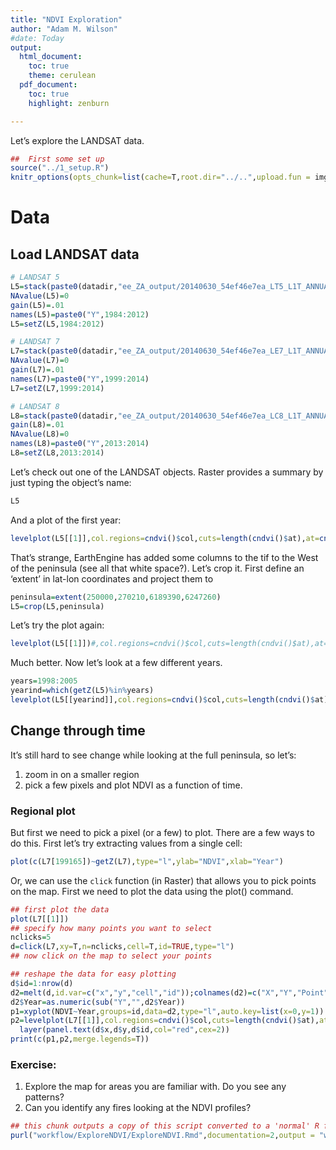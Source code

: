 ```yaml
---
title: "NDVI Exploration"
author: "Adam M. Wilson"
#date: Today
output:
  html_document:
    toc: true
    theme: cerulean
  pdf_document:
    toc: true
    highlight: zenburn

---
```



Let's explore the LANDSAT data.

```r
##  First some set up
source("../1_setup.R")
knitr_options(opts_chunk=list(cache=T,root.dir="../..",upload.fun = imgur_upload, base.url = NULL))

```


# Data

## Load LANDSAT data
```r
# LANDSAT 5
L5=stack(paste0(datadir,"ee_ZA_output/20140630_54ef46e7ea_LT5_L1T_ANNUAL_GREENEST_TOA__1984-2012-0000000000-0000000000.tif"))
NAvalue(L5)=0
gain(L5)=.01
names(L5)=paste0("Y",1984:2012)
L5=setZ(L5,1984:2012)

# LANDSAT 7
L7=stack(paste0(datadir,"ee_ZA_output/20140630_54ef46e7ea_LE7_L1T_ANNUAL_GREENEST_TOA__1999-2014-0000000000-0000000000.tif"))
NAvalue(L7)=0
gain(L7)=.01
names(L7)=paste0("Y",1999:2014)
L7=setZ(L7,1999:2014)

# LANDSAT 8
L8=stack(paste0(datadir,"ee_ZA_output/20140630_54ef46e7ea_LC8_L1T_ANNUAL_GREENEST_TOA__2013-2014-0000000000-0000000000.tif"))
gain(L8)=.01
NAvalue(L8)=0
names(L8)=paste0("Y",2013:2014)
L8=setZ(L8,2013:2014)
```

Let's check out one of the LANDSAT objects.  Raster provides a summary by just typing the object's name:
```r
L5
```


And a plot of the first year:
```r
levelplot(L5[[1]],col.regions=cndvi()$col,cuts=length(cndvi()$at),at=cndvi()$at,margin=F)
```


That's strange, EarthEngine has added some columns to the tif to the West of the peninsula (see all that white space?).  Let's crop it.  First define an 'extent' in lat-lon coordinates and project them to 
```r
peninsula=extent(250000,270210,6189390,6247260)
L5=crop(L5,peninsula)
```

Let's try the plot again:
```r
levelplot(L5[[1]])#,col.regions=cndvi()$col,cuts=length(cndvi()$at),at=cndvi()$at,margin=F)
```
Much better.  Now let's look at a few different years.

```r
years=1998:2005
yearind=which(getZ(L5)%in%years)
levelplot(L5[[yearind]],col.regions=cndvi()$col,cuts=length(cndvi()$at),at=cndvi()$at,layout=c(length(years),1))
```

## Change through time

It's still hard to see change while looking at the full peninsula, so let's:

1. zoom in on a smaller region
2. pick a few pixels and plot NDVI as a function of time.  

### Regional plot



But first we need to pick a pixel (or a few) to plot.  There are a few ways to do this.  First let's try extracting values from a single cell:
```r
plot(c(L7[199165])~getZ(L7),type="l",ylab="NDVI",xlab="Year")
```

Or, we can use the `click` function (in Raster) that allows you to pick points on the map.  First we need to plot the data using the plot() command.

```r
## first plot the data
plot(L7[[1]])
## specify how many points you want to select
nclicks=5
d=click(L7,xy=T,n=nclicks,cell=T,id=TRUE,type="l")
## now click on the map to select your points

## reshape the data for easy plotting
d$id=1:nrow(d)
d2=melt(d,id.var=c("x","y","cell","id"));colnames(d2)=c("X","Y","Point","id","Year","NDVI")
d2$Year=as.numeric(sub("Y","",d2$Year))
p1=xyplot(NDVI~Year,groups=id,data=d2,type="l",auto.key=list(x=0,y=1))
p2=levelplot(L7[[1]],col.regions=cndvi()$col,cuts=length(cndvi()$at),at=cndvi()$at,margin=F)+
  layer(panel.text(d$x,d$y,d$id,col="red",cex=2))
print(c(p1,p2,merge.legends=T))
```
### Exercise: 
1. Explore the map for areas you are familiar with. Do you see any patterns?
2. Can you identify any fires looking at the NDVI profiles?


```r
## this chunk outputs a copy of this script converted to a 'normal' R file with comments
purl("workflow/ExploreNDVI/ExploreNDVI.Rmd",documentation=2,output = "workflow/ExploreNDVI/ExploreNDVI.R", quiet = TRUE) 
```
